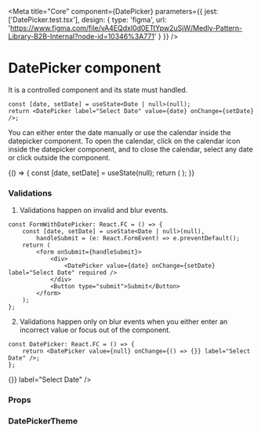 
<Meta
    title="Core"
    component={DatePicker}
    parameters={{
        jest: ['DatePicker.test.tsx'],
        design: {
            type: 'figma',
            url: 'https://www.figma.com/file/vA4EQdxl0d0ETtYpw2uSjW/Medly-Pattern-Library-B2B-Internal?node-id=10346%3A771'
        }
    }}
/>

# DatePicker component

It is a controlled component and its state must handled.

```tsx
const [date, setDate] = useState<Date | null>(null);
return <DatePicker label="Select Date" value={date} onChange={setDate} />;
```

You can either enter the date manually or use the calendar inside the datepicker component. To open the calendar, click on the calendar icon inside the datepicker component, and to close the calendar, select any date or click outside the component.

<Preview withToolbar>
    <Story name="DatePicker">
        {() => {
            const [date, setDate] = useState(null);
            return (
                <DatePicker
                    id="dob"
                    value={date}
                    onChange={setDate}
                    fullWidth={boolean('Full Width', false)}
                    size={select('Size', sizes, 'M')}
                    minWidth={text('Min Width', '20rem')}
                    displayFormat={select('Display Format', displayFormats, 'MM/dd/yyyy')}
                    popoverPlacement={select('Popover placement', placements, 'bottom-start')}
                    disabled={boolean('Disabled', false)}
                    label={text('Label', 'Date of Birth')}
                    variant={select('variant', variants, 'outlined')}
                    required={boolean('Required', false)}
                    showCalendarIcon={boolean('Show calendar icon', true)}
                    calendarIconPosition={select('Calendar icon position', calendarIconPositions, 'right')}
                />
            );
        }}
    </Story>
</Preview>

### Validations

1. Validations happen on invalid and blur events.

```tsx
const FormWithDatePicker: React.FC = () => {
    const [date, setDate] = useState<Date | null>(null),
        handleSubmit = (e: React.FormEvent) => e.preventDefault();
    return (
        <form onSubmit={handleSubmit}>
            <div>
                <DatePicker value={date} onChange={setDate} label="Select Date" required />
            </div>
            <Button type="submit">Submit</Button>
        </form>
    );
};
```

<Preview withToolbar>
    <FormWithDatePicker />
</Preview>

2. Validations happen only on blur events when you either enter an incorrect value or focus out of the component.

```tsx
const DatePicker: React.FC = () => {
    return <DatePicker value={null} onChange={() => {}} label="Select Date" />;
};
```

<Preview withToolbar>
    <DatePicker id="without-required" value={null} onChange={() => {}} label="Select Date" />
</Preview>

### Props

<Props of={DatePicker} />

### DatePickerTheme

<Props of={ThemeInterface} />
